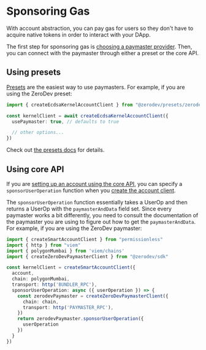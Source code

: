# Sponsoring Gas

With account abstraction, you can pay gas for users so they don't have to acquire native tokens in order to interact with your DApp.

The first step for sponsoring gas is [choosing a paymaster provider](/meta-infra/intro).  Then, you can connect with the paymaster through either a preset or the core API.

## Using presets

[Presets](/kerneljs/presets/intro) are the easiest way to use paymasters.  For example, if you are using the ZeroDev preset:

```typescript
import { createEcdsaKernelAccountClient } from "@zerodev/presets/zerodev"

const kernelClient = await createEcdsaKernelAccountClient({
  usePaymaster: true, // defaults to true

  // other options...
})
```

Check out [the presets docs](/kerneljs/presets/intro) for details.

## Using core API

If you are [setting up an account using the core API](/kerneljs/core-api/create-account#core-api), you can specify a `sponsorUserOperation` function when you [create the account client](/kerneljs/core-api/create-account#create-an-account-client).

The `sponsorUserOperation` function essentially takes a UserOp and then returns a UserOp with the `paymasterAndData` field set.  Since every paymaster works a bit differently, you need to consult the documentation of the paymaster you are using to figure out how to get the `paymasterAndData`.  For example, if you are using the ZeroDev paymaster:

```typescript
import { createSmartAccountClient } from "permissionless"
import { http } from "viem"
import { polygonMumbai } from 'viem/chains'
import { createZeroDevPaymasterClient } from "@zerodev/sdk"

const kernelClient = createSmartAccountClient({
  account,
  chain: polygonMumbai,
  transport: http('BUNDLER_RPC'),
  sponsorUserOperation: async ({ userOperation }) => {
    const zerodevPaymaster = createZeroDevPaymasterClient({
      chain: chain,
      transport: http('PAYMASTER_RPC'),
    })
    return zerodevPaymaster.sponsorUserOperation({
      userOperation
    })
  }
})
```